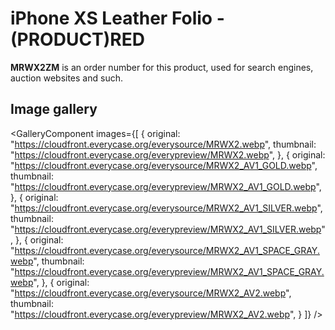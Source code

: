 
# iPhone XS Leather Folio - (PRODUCT)RED

<Callout type='info' emoji='👉🏻'>**MRWX2ZM** is an order number for this product, used for search engines, auction websites and such.</Callout>

## Image gallery

<GalleryComponent
    images={[
      {
        original: "https://cloudfront.everycase.org/everysource/MRWX2.webp",
        thumbnail: "https://cloudfront.everycase.org/everypreview/MRWX2.webp",
      },
      {
        original: "https://cloudfront.everycase.org/everysource/MRWX2_AV1_GOLD.webp",
        thumbnail: "https://cloudfront.everycase.org/everypreview/MRWX2_AV1_GOLD.webp",
      },
      {
        original: "https://cloudfront.everycase.org/everysource/MRWX2_AV1_SILVER.webp",
        thumbnail: "https://cloudfront.everycase.org/everypreview/MRWX2_AV1_SILVER.webp",
      },
      {
        original: "https://cloudfront.everycase.org/everysource/MRWX2_AV1_SPACE_GRAY.webp",
        thumbnail: "https://cloudfront.everycase.org/everypreview/MRWX2_AV1_SPACE_GRAY.webp",
      },
      {
        original: "https://cloudfront.everycase.org/everysource/MRWX2_AV2.webp",
        thumbnail: "https://cloudfront.everycase.org/everypreview/MRWX2_AV2.webp",
      }
    ]}
  />
